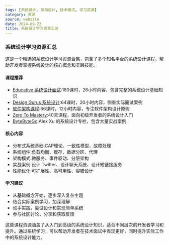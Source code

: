 ```yaml
---
tags: [系统设计, 架构设计, 技术面试, 学习资源]
category: 资源
source: website
date: 2024-09-22
title: 系统设计学习资源汇总
---
```


### 系统设计学习资源汇总

这是一个精选的系统设计学习资源合集，包含了多个知名平台的系统设计课程，帮助开发者掌握系统设计的核心概念和实践技能。

#### 课程推荐
- [Educative 系统设计面试](https://www.educative.io/courses/grokking-the-system-design-interview):180课时，26小时内容，包含完整的系统设计基础知识
- [Design Gurus 系统设计](https://www.designgurus.io/course/grokking-the-system-design-interview):64课时，20小时内容，侧重实际面试案例
- [软件架构课程](https://www.educative.io/courses/software-architecture-in-applications):66课时，12小时内容，专注软件架构设计原则
- [Zero To Mastery](https://zerotomastery.io/courses/system-design/):40天课程，面向初级开发者的系统设计入门
- [ByteByteGo](https://bytebytego.com/):Alex Xu 的系统设计专栏，包含大量实战案例

#### 核心内容
- 分布式系统基础:CAP理论、一致性模型、故障处理
- 系统组件:负载均衡、缓存、数据分区、代理
- 架构模式:微服务、事件驱动、分层架构
- 实战案例:设计 Twitter、设计聊天系统、设计短链接服务
- 性能优化:可扩展性、高可用性、容错设计

#### 学习建议
- 从基础概念开始，逐步深入复杂主题
- 结合实际案例学习，加深理解
- 动手实践，尝试设计和实现简单系统
- 参与社区讨论，分享和获取反馈

这些课程资源涵盖了从入门到高级的系统设计知识，适合不同层次的开发者学习和提升。通过系统学习，可以帮助开发者在技术面试中表现更好，同时提升实际工作中的系统设计能力。 